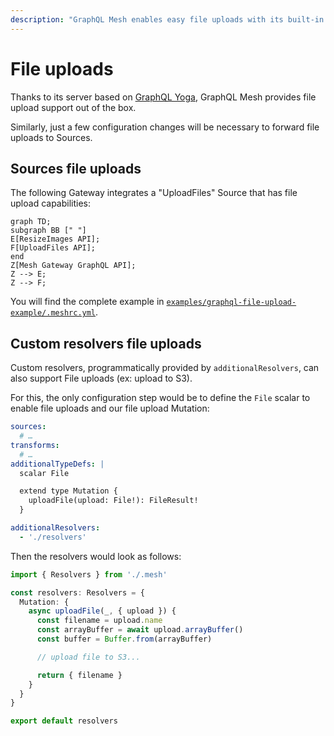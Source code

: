 ```yaml
---
description: "GraphQL Mesh enables easy file uploads with its built-in support for GraphQL Yoga server. Forward file uploads to sources with minimal configuration changes. Check out the example in the documentation for more details. #GraphQL @Mesh"
---
```

# File uploads

Thanks to its server based on [GraphQL Yoga](https://graphql-yoga.com), GraphQL Mesh provides file
upload support out of the box.

Similarly, just a few configuration changes will be necessary to forward file uploads to Sources.

## Sources file uploads

The following Gateway integrates a "UploadFiles" Source that has file upload capabilities:

```mermaid
graph TD;
subgraph BB [" "]
E[ResizeImages API];
F[UploadFiles API];
end
Z[Mesh Gateway GraphQL API];
Z --> E;
Z --> F;
```

You will find the complete example in
[`examples/graphql-file-upload-example/.meshrc.yml`](https://github.com/Urigo/graphql-mesh/tree/master/examples/graphql-file-upload-example/.meshrc.yml).

## Custom resolvers file uploads

Custom resolvers, programmatically provided by `additionalResolvers`, can also support File uploads
(ex: upload to S3).

For this, the only configuration step would be to define the `File` scalar to enable file uploads
and our file upload Mutation:

```yaml filename=".meshrc.yaml"
sources:
  # …
transforms:
  # …
additionalTypeDefs: |
  scalar File

  extend type Mutation {
    uploadFile(upload: File!): FileResult!
  }

additionalResolvers:
  - './resolvers'
```

Then the resolvers would look as follows:

```ts filename="resolvers.ts"
import { Resolvers } from './.mesh'

const resolvers: Resolvers = {
  Mutation: {
    async uploadFile(_, { upload }) {
      const filename = upload.name
      const arrayBuffer = await upload.arrayBuffer()
      const buffer = Buffer.from(arrayBuffer)

      // upload file to S3...

      return { filename }
    }
  }
}

export default resolvers
```
